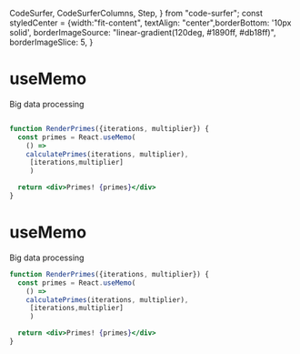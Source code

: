   CodeSurfer,
  CodeSurferColumns,
  Step,
} from "code-surfer";
const styledCenter = {width:"fit-content", textAlign: "center",borderBottom: '10px solid',
borderImageSource: "linear-gradient(120deg, #1890ff, #db18ff)",
  borderImageSlice: 5,
}


<CodeSurferColumns themes={[nightOwl]}>
<Step>
<div style={styledCenter}>
<h1> useMemo</h1>
<p>Big data processing</p>
</div>

```jsx

function RenderPrimes({iterations, multiplier}) {
  const primes = React.useMemo(
    () => 
    calculatePrimes(iterations, multiplier),
     [iterations,multiplier]
     )

  return <div>Primes! {primes}</div>
}
```

</Step>
<Step>
<div style={styledCenter}>
<h1> useMemo</h1>
<p>Big data processing</p>
</div>

```jsx 4
function RenderPrimes({iterations, multiplier}) {
  const primes = React.useMemo(
    () => 
    calculatePrimes(iterations, multiplier),
     [iterations,multiplier]
     )

  return <div>Primes! {primes}</div>
}
```

</Step>

</CodeSurferColumns>
